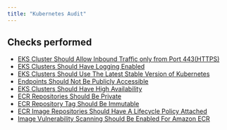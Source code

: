 ```yaml
---
title: "Kubernetes Audit"
---
```


## Checks performed

- [EKS Cluster Should Allow Inbound Traffic only from Port 443(HTTPS)](kubernetesmonitoring/sg_secure_only)
- [EKS Clusters Should Have Logging Enabled](kubernetesmonitoring/is_k8s_logging_enabled)
- [EKS Clusters Should Use The Latest Stable Version of Kubernetes](kubernetesmonitoring/is_version_recent)
- [Endpoints Should Not Be Publicly Accessible](kubernetesmonitoring/are_endpoints_notpublic)
- [EKS Clusters Should Have High Availability](kubernetesmonitoring/is_ha_enabled)
- [ECR Repositories Should Be Private](kubernetesmonitoring/is_ecr_repo_private)
- [ECR Repository Tag Should Be Immutable](kubernetesmonitoring/are_ecr_tags_immutable)
- [ECR Image Repositories Should Have A Lifecycle Policy Attached](kubernetesmonitoring/is_ecr_lifecycle_policy_attached)
- [Image Vulnerability Scanning Should Be Enabled For Amazon ECR](kubernetesmonitoring/is_ecr_vuln_scan_enabled)
